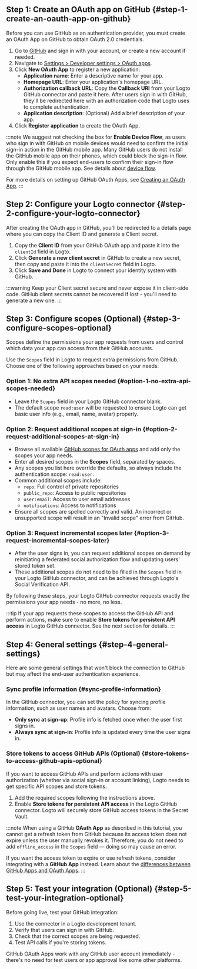 ## Step 1: Create an OAuth app on GitHub \{#step-1-create-an-oauth-app-on-github}

Before you can use GitHub as an authentication provider, you must create an OAuth App on GitHub to obtain OAuth 2.0 credentials.

1. Go to [GitHub](https://github.com/) and sign in with your account, or create a new account if needed.
2. Navigate to [Settings > Developer settings > OAuth apps](https://github.com/settings/developers).
3. Click **New OAuth App** to register a new application:
   - **Application name**: Enter a descriptive name for your app.
   - **Homepage URL**: Enter your application's homepage URL.
   - **Authorization callback URL**: Copy the **Callback URI** from your Logto GitHub connector and paste it here. After users sign in with GitHub, they'll be redirected here with an authorization code that Logto uses to complete authentication.
   - **Application description**: (Optional) Add a brief description of your app.
4. Click **Register application** to create the OAuth App.

:::note
We suggest not checking the box for **Enable Device Flow**, as users who sign in with GitHub on mobile devices would need to confirm the initial sign-in action in the GitHub mobile app. Many GitHub users do not install the GitHub mobile app on their phones, which could block the sign-in flow. Only enable this if you expect end-users to confirm their sign-in flow through the GitHub mobile app. See details about [device flow](https://docs.github.com/en/developers/apps/building-oauth-apps/authorizing-oauth-apps#device-flow).

For more details on setting up GitHub OAuth Apps, see [Creating an OAuth App](https://docs.github.com/en/apps/oauth-apps/building-oauth-apps/creating-an-oauth-app).
:::

## Step 2: Configure your Logto connector \{#step-2-configure-your-logto-connector}

After creating the OAuth app in GitHub, you'll be redirected to a details page where you can copy the Client ID and generate a Client secret.

1. Copy the **Client ID** from your GitHub OAuth app and paste it into the `clientId` field in Logto.
2. Click **Generate a new client secret** in GitHub to create a new secret, then copy and paste it into the `clientSecret` field in Logto.
3. Click **Save and Done** in Logto to connect your identity system with GitHub.

:::warning
Keep your Client secret secure and never expose it in client-side code. GitHub client secrets cannot be recovered if lost - you'll need to generate a new one.
:::

## Step 3: Configure scopes (Optional) \{#step-3-configure-scopes-optional}

Scopes define the permissions your app requests from users and control which data your app can access from their GitHub accounts.

Use the `Scopes` field in Logto to request extra permissions from GitHub. Choose one of the following approaches based on your needs:

### Option 1: No extra API scopes needed \{#option-1-no-extra-api-scopes-needed}

- Leave the `Scopes` field in your Logto GitHub connector blank.
- The default scope `read:user` will be requested to ensure Logto can get basic user info (e.g., email, name, avatar) properly.

### Option 2: Request additional scopes at sign-in \{#option-2-request-additional-scopes-at-sign-in}

- Browse all available [GitHub scopes for OAuth apps](https://docs.github.com/en/apps/oauth-apps/building-oauth-apps/scopes-for-oauth-apps) and add only the scopes your app needs.
- Enter all desired scopes in the **Scopes** field, separated by spaces.
- Any scopes you list here override the defaults, so always include the authentication scope: `read:user`.
- Common additional scopes include:
  - `repo`: Full control of private repositories
  - `public_repo`: Access to public repositories
  - `user:email`: Access to user email addresses
  - `notifications`: Access to notifications
- Ensure all scopes are spelled correctly and valid. An incorrect or unsupported scope will result in an "Invalid scope" error from GitHub.

### Option 3: Request incremental scopes later \{#option-3-request-incremental-scopes-later}

- After the user signs in, you can request additional scopes on demand by reinitiating a federated social authorization flow and updating users' stored token set.
- These additional scopes do not need to be filled in the `Scopes` field in your Logto GitHub connector, and can be achieved through Logto's Social Verification API.

By following these steps, your Logto GitHub connector requests exactly the permissions your app needs - no more, no less.

:::tip
If your app requests these scopes to access the GitHub API and perform actions, make sure to enable **Store tokens for persistent API access** in Logto GitHub connector. See the next section for details.
:::

## Step 4: General settings \{#step-4-general-settings}

Here are some general settings that won't block the connection to GitHub but may affect the end-user authentication experience.

### Sync profile information \{#sync-profile-information}

In the GitHub connector, you can set the policy for syncing profile information, such as user names and avatars. Choose from:

- **Only sync at sign-up**: Profile info is fetched once when the user first signs in.
- **Always sync at sign-in**: Profile info is updated every time the user signs in.

### Store tokens to access GitHub APIs (Optional) \{#store-tokens-to-access-github-apis-optional}

If you want to access GitHub APIs and perform actions with user authorization (whether via social sign-in or account linking), Logto needs to get specific API scopes and store tokens.

1. Add the required scopes following the instructions above.
2. Enable **Store tokens for persistent API access** in the Logto GitHub connector. Logto will securely store GitHub access tokens in the Secret Vault.

:::note
When using a GitHub **OAuth App** as described in this tutorial, you cannot get a refresh token from GitHub because its access token does not expire unless the user manually revokes it. Therefore, you do not need to add `offline_access` in the `Scopes` field — doing so may cause an error.

If you want the access token to expire or use refresh tokens, consider integrating with a **GitHub App** instead. Learn about the [differences between GitHub Apps and OAuth Apps](https://docs.github.com/en/apps/oauth-apps/building-oauth-apps/differences-between-github-apps-and-oauth-apps).
:::

## Step 5: Test your integration (Optional) \{#step-5-test-your-integration-optional}

Before going live, test your GitHub integration:

1. Use the connector in a Logto development tenant.
2. Verify that users can sign in with GitHub.
3. Check that the correct scopes are being requested.
4. Test API calls if you're storing tokens.

GitHub OAuth Apps work with any GitHub user account immediately - there's no need for test users or app approval like some other platforms.
